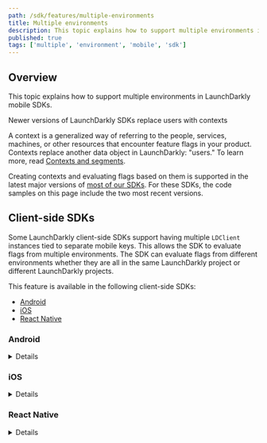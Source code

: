 ```yaml
---
path: /sdk/features/multiple-environments
title: Multiple environments
description: This topic explains how to support multiple environments in LaunchDarkly mobile SDKs.
published: true
tags: ['multiple', 'environment', 'mobile', 'sdk']
---
```


## Overview

This topic explains how to support multiple environments in LaunchDarkly mobile SDKs.

<Callout intent="info">
<CalloutTitle>Newer versions of LaunchDarkly SDKs replace users with contexts</CalloutTitle>
<CalloutDescription>

A context is a generalized way of referring to the people, services, machines, or other resources that encounter feature flags in your product. Contexts replace another data object in LaunchDarkly: "users." To learn more, read [Contexts and segments](/home/contexts).

Creating contexts and evaluating flags based on them is supported in the latest major versions of [most of our SDKs](/sdk). For these SDKs, the code samples on this page include the two most recent versions.

</CalloutDescription>
</Callout>

## Client-side SDKs

Some LaunchDarkly client-side SDKs support having multiple `LDClient` instances tied to separate mobile keys. This allows the SDK to evaluate flags from multiple environments. The SDK can evaluate flags from different environments whether they are all in the same LaunchDarkly project or different LaunchDarkly projects.

This feature is available in the following client-side SDKs:

* [Android](#android)
* [iOS](#ios)
* [React Native](#react-native)

### Android

<Details summary="Expand Android code sample">

All `LDClient` instances evaluate against the same `LDContext`. The mobile keys for additional environments are specified, along with identifying names, in a map passed to your `LDConfig` object.

<CodeSample>
<CSTab label="Android SDK v4.0 (Java)">

```java
Map<String, String> otherKeys = new HashMap<String, String>();
otherKeys.put("platform", "platform-mobile-key-456def");
otherKeys.put("core", "core-mobile-key-789ghi");

LDConfig ldConfig = new LDConfig.Builder()
    .mobileKey("mobile-key-123abc")
    .secondaryMobileKeys(otherKeys)
    .build();

LDContext context = LDContext.builder("context-key-123abc")
    .set("email", "sandy@example.com")
    .build();

LDClient.init(this.getApplication(), ldConfig, context);
```

</CSTab>
<CSTab label="Android SDK v4.0 (Kotlin)">

```kotlin
val otherKeys: Map<String, String> = HashMap()
otherKeys.put("platform", "platform-mobile-key-123abc")
otherKeys.put("core", "core-mobile-key-123abc")

val ldConfig: LDConfig = LDConfig.Builder()
    .mobileKey("mobile-key-123abc")
    .secondaryMobileKeys(otherKeys)
    .build()

val context: LDContext = LDContext.builder("context-key-123abc")
    .set("email", "sandy@example.com")
    .build()

LDClient.init(application, ldConfig, context)
```

</CSTab>
<CSTab label="Android SDK v3.x (Java)">

```java
Map<String, String> otherKeys = new HashMap<String, String>();
otherKeys.put("platform", "platform-mobile-key-123abc");
otherKeys.put("core", "core-mobile-key-123abc");

LDConfig ldConfig = new LDConfig.Builder()
    .mobileKey("mobile-key-123abc")
    .secondaryMobileKeys(otherKeys)
    .build();

LDUser user = new LDUser.Builder("user-key-123abc")
    .email("sandy@example.com")
    .build();

LDClient.init(this.getApplication(), ldConfig, user);
```

</CSTab>
<CSTab label="Android SDK v3.x (Kotlin)">

```kotlin
val otherKeys: Map<String, String> = HashMap()
otherKeys.put("platform", "platform-mobile-key-456def")
otherKeys.put("core", "core-mobile-key-789ghi")

val ldConfig: LDConfig = LDConfig.Builder()
    .mobileKey("mobile-key-123abc")
    .secondaryMobileKeys(otherKeys)
    .build()

val user: LDUser = LDUser.Builder("user-key-123abc")
    .email("sandy@example.com")
    .build()

LDClient.init(application, ldConfig, user)
```

</CSTab>
</CodeSample>

 To access the secondary mobile key instances, use the `getForMobileKey` method on LDClient. This method takes the identifier name assigned to your environment key in the `secondaryMobileKeys` map and returns the associated LDClient instance.

<CodeSample>
<CSTab label="Java">

```java
LDClient coreInstance = LDClient.getForMobileKey("core");
coreInstance.boolVariation("core-flag", false);
```

</CSTab>
<CSTab label="Kotlin">

```kotlin
val coreInstance: LDClient = LDClient.getForMobileKey("core")
coreInstance.boolVariation("core-flag", false)
```

</CSTab>
</CodeSample>

As all the client instances use the same LDContext object, some calls affect all instances.

<CodeSample>
<CSTab label="Android SDK v4.0 (Java)">

```java
LDClient coreInstance = LDClient.getForMobileKey("core");

// Calls affect all LDClient Instances
coreInstance.identify(/*Context Object*/);
coreInstance.flush();
coreInstance.setOffline();
coreInstance.setOnline();
coreInstance.close();
```

</CSTab>
<CSTab label="Android SDK v4.0 (Kotlin)">

```kotlin
val coreInstance: LDClient = LDClient.getForMobileKey("core")

// Calls affect all LDClient Instances
coreInstance.identify(/*Context Object*/)
coreInstance.flush()
coreInstance.setOffline()
coreInstance.setOnline()
coreInstance.close()
```

</CSTab>
<CSTab label="Android SDK v3.x (Java)">

```java
LDClient coreInstance = LDClient.getForMobileKey("core");

// Calls affect all LDClient Instances
coreInstance.identify(/*User Object*/);
coreInstance.flush();
coreInstance.setOffline();
coreInstance.setOnline();
coreInstance.close();
```

</CSTab>
<CSTab label="Android SDK v3.x (Kotlin)">

```kotlin
val coreInstance: LDClient = LDClient.getForMobileKey("core")

// Calls affect all LDClient Instances
coreInstance.identify(/*User Object*/)
coreInstance.flush()
coreInstance.setOffline()
coreInstance.setOnline()
coreInstance.close()
```

</CSTab>
</CodeSample>

Track calls, listeners, and flag evaluation are all tied to the client instance they are evaluated against.
</Details>

### iOS

<Details summary="Expand iOS code sample">

All `LDClient` instances evaluate against the same `LDContext`. The mobile keys for additional environments are specified, along with identifying names, in a map passed to your `LDConfig` object.

<CodeSample>
<CSTab label="iOS SDK v8.0 (Swift)">

```swift
let context = try LDContextBuilder(key: "context-key-123abc").build().get()
var config = LDConfig(mobileKey: "mobile-key-123abc")
// Note that the SDK throws error strings if you add duplicate keys or put the primary key or name in secondaryMobileKeys.
try! config.setSecondaryMobileKeys(["platform": "platform-mobile-key-123abc", "core": "core-mobile-key-123abc"])
LDClient.start(config: config, context: context)
```

</CSTab>
<CSTab label="iOS SDK v8.0 (Objective-C)">

```objectivec
LDContext *context = [[LDContextBuilder alloc] initWithKey:@"context-key-123abc"].build.success;
LDConfig *config = [[LDConfig alloc] initWithMobileKey:@"mobile-key-123abc"];
NSDictionary *otherMobileKeys = @{@"platform": @"platform-mobile-key-123abc", @"core": @"core-mobile-key-123abc"};
NSError *err = nil;
[config setSecondaryMobileKeys:otherMobileKeys error:&err];
[LDClient startWithConfiguration:config context:context completion:nil];


```

</CSTab>
<CSTab label="iOS SDK v7.x (Swift)">

```swift
let user = LDUser(key: "user-key-123abc")
var config = LDConfig(mobileKey: "mobile-key-123abc")
// Note that the SDK throws error strings if you add duplicate keys or put the primary key or name in secondaryMobileKeys.
try! config.setSecondaryMobileKeys(["platform": "platform-mobile-key-456def", "core": "core-mobile-key-789ghi"])
LDClient.start(config: config, user: user)
```

</CSTab>
<CSTab label="iOS SDK v7.x (Objective-C)">

```objectivec
LDUser *user = [[LDUser alloc] initWithKey:@"user-key-123abc"];
LDConfig *config = [[LDConfig alloc] initWithMobileKey:@"mobile-key-123abc"];
NSDictionary *otherMobileKeys = @{@"platform": @"platform-mobile-key-456def", @"core": @"core-mobile-key-789ghi"};
NSError *err = nil;
[config setSecondaryMobileKeys:otherMobileKeys error:&err]
[LDClient startWithConfiguration:config user:user];

```

</CSTab>
</CodeSample>

To access the secondary mobile key instances, use the `LDClient.get` static method, passing the identifier assigned to your environment key in the `secondaryMobileKeys` map.

<CodeSample>
<CSTab label="Swift">

```swift
var coreInstance = LDClient.get(environment: "core")
let coreFlagValue = coreInstance?.variation(forKey: "core-flag-key-123abc", defaultValue: false)
```

</CSTab>
<CSTab label="Objective-C">

```objectivec
LDClient *coreInstance = [LDClient getEnvironment:@"core"];
let coreFlagValue = [coreInstance boolVariationForKey:@"core-flag-key-123abc" defaultValue:NO];
```

</CSTab>
</CodeSample>

As all the client instances use the same `LDContext` object, some SDK functionality affects all instances.

<CodeSample>
<CSTab label="Swift">

```swift
coreInstance.identify(/*Context Object*/)
coreInstance.flush()
coreInstance.setOnline(true)
coreInstance.close()
```

</CSTab>
<CSTab label="Objective-C">

```objectivec
[coreInstance identifyWithContext:/*Context Object*/];
[coreInstance flush];
[coreInstance setOnline:true];
[coreInstance close];
```

</CSTab>
</CodeSample>

Track calls, listeners, and flag evaluation are all tied to the client instance they are evaluated against.
</Details>

### React Native

<Details summary="Expand React Native code sample">

All `LDClient` instances evaluate against the same `LDContext`. The environment names and their corresponding mobile keys are specified in a `secondaryMobileKeys` map passed to your `LDConfig` object.

You do not need to manage `LDClient` instances. Instead, access an instance by passing the environment name to a method that supports multiple environments.

<CodeSample>
<CSTab label="React Native SDK v7.0 (JavaScript)">

```js
let config = {
  mobileKey: 'mobile-key-123abc',
  secondaryMobileKeys: {
    'platform': 'platform-mobile-key-456def',
    'core': 'core-mobile-key-789ghi'
  },
};
let context = {'key': 'user-key-123abc', 'kind': 'user'};
await client.configure(config, context);
```

</CSTab>
<CSTab label="React Native SDK, v6.x (JavaScript)">

```js
let config = {
  mobileKey: 'mobile-key-123abc',
  secondaryMobileKeys: {
    'platform': 'platform-mobile-key-456def',
    'core': 'core-mobile-key-789ghi'
  },
};
let user = {key: 'minimal_user'};
await client.configure(config, user);
```

</CSTab>
<CSTab label="React Native SDK v7.0 (TypeScript)">

```ts
import LDClient, * as ld from 'launchdarkly-react-native-client-sdk';

let config: ld.LDConfig = {
  mobileKey: 'mobile-key-123abc',
  secondaryMobileKeys: {
    'platform': 'platform-mobile-key-456def',
    'core': 'core-mobile-key-789ghi'
  },
};
let context: ld.LDContext = { 'key': 'user-key-123abc', 'kind': 'user' };

await client.configure(config, context);
```

</CSTab>
<CSTab label="React Native SDK v6.x (TypeScript)">

```ts
import LDClient, * as ld from 'launchdarkly-react-native-client-sdk';

let config: ld.LDConfig = {
  mobileKey: 'mobile-key-123abc',
  secondaryMobileKeys: {
    'platform': 'platform-mobile-key-456def',
    'core': 'core-mobile-key-789ghi'
  },
};
let user: ld.LDUser = { key: 'minimal_user' };

await client.configure(config, user);
```

</CSTab>
</CodeSample>

To use functionality with a secondary environment, provide the name of the desired secondary environment as the `environment` parameter value to many `LDClient` methods. Some `LDClient` methods do not have an optional `environment` parameter because they act across all environments. To learn more, read [`LDClient`](https://launchdarkly.github.io/react-native-client-sdk/classes/LDClient.html).
</Details>
